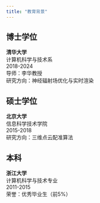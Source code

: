 ---
title: "教育背景"
---

## 博士学位
**清华大学**  
计算机科学与技术系  
2018-2024  
导师：李华教授  
研究方向：神经辐射场优化与实时渲染

## 硕士学位 
**北京大学**  
信息科学技术学院  
2015-2018  
研究方向：三维点云配准算法

## 本科 
**浙江大学**  
计算机科学与技术专业  
2011-2015  
荣誉：优秀毕业生（前5%）
